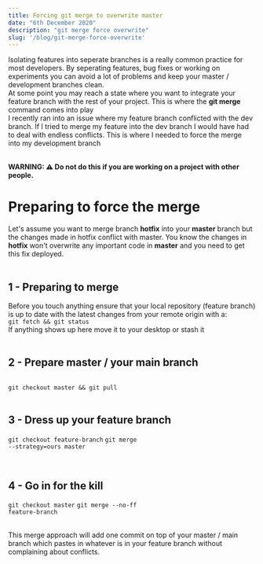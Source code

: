 ```yaml
---
title: Forcing git merge to overwrite master
date: "6th December 2020"
description: "git merge force overwrite"
slug: '/blog/git-merge-force-overwrite'
---
```


Isolating features into seperate branches is a really common practice for most developers. By seperating features, bug fixes or working on experiments you can avoid a lot of problems and keep your master / development branches clean. 
<br /> 
At some point you may reach a state where you want to integrate your feature branch with the rest of your project. This is where the <strong>git merge</strong> command comes into play 
<br /> 
I recently ran into an issue where my feature branch conflicted with the dev branch. If I tried to merge my feature into the dev branch I would have had to deal with endless conflicts. This is where I needed to force the merge into my development branch 
<br /> 
<br /> 

<strong>WARNING: ⚠️ Do not do this if you are working on a project with other people. </strong>

<h1>Preparing to force the merge</h1>

Let's assume you want to merge branch <strong>hotfix</strong> into your <strong>master</strong> branch but the changes made in hotfix conflict with master. You know the changes in <strong>hotfix</strong> won't overwrite any important code in <strong>master</strong> and you need to get this fix deployed. 
<br /> 
<br /> 

<h2>1 - Preparing to merge</h2>

Before you touch anything ensure that your local repository (feature branch) is up to date with the latest changes from your remote origin with a: 
<br />
<Code>git fetch && git status </Code>
<br />
If anything shows up here move it to your desktop or stash it
<br />
<br /> 


<h2>2 - Prepare master / your main branch</h2> 
<Code> 
git checkout master && git pull 
</Code>
<br />
<h2>3 - Dress up your feature branch</h2>

<Code>git checkout feature-branch</Code> 
<Code>git merge --strategy=ours master</Code>

<br /> 
<h2>4 - Go in for the kill</h2> 

<Code>git checkout master</Code>
<Code>git merge --no-ff feature-branch</Code>


<br /> 
This merge approach will add one commit on top of your master / main branch which pastes in whatever is in your feature branch without complaining about conflicts.
